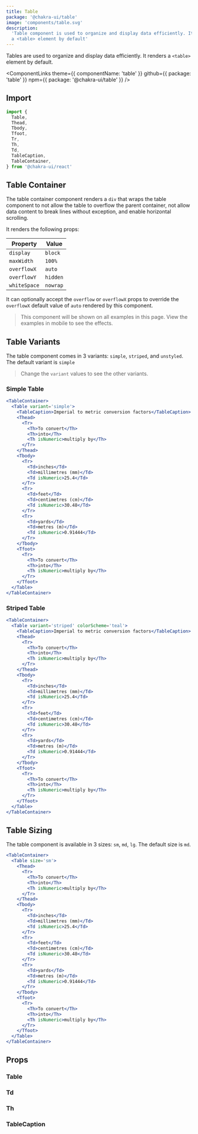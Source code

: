 ```yaml
---
title: Table
package: '@chakra-ui/table'
image: 'components/table.svg'
description:
  'Table component is used to organize and display data efficiently. It renders
  a <table> element by default'
---
```


Tables are used to organize and display data efficiently. It renders a `<table>`
element by default.

<ComponentLinks
  theme={{ componentName: 'table' }}
  github={{ package: 'table' }}
  npm={{ package: '@chakra-ui/table' }}
/>

<carbon-ad />

## Import

```js
import {
  Table,
  Thead,
  Tbody,
  Tfoot,
  Tr,
  Th,
  Td,
  TableCaption,
  TableContainer,
} from '@chakra-ui/react'
```

## Table Container

The table container component renders a `div` that wraps the table component to
not allow the table to overflow the parent container, not allow data content to
break lines without exception, and enable horizontal scrolling.

It renders the following props:

| Property     | Value    |
| ------------ | -------- |
| `display`    | `block`  |
| `maxWidth`   | `100%`   |
| `overflowX`  | `auto`   |
| `overflowY`  | `hidden` |
| `whiteSpace` | `nowrap` |

It can optionally accept the `overflow` or `overflowX` props to override the
`overflowX` default value of `auto` rendered by this component.

> This component will be shown on all examples in this page. View the examples
> in mobile to see the effects.

## Table Variants

The table component comes in 3 variants: `simple`, `striped`, and `unstyled`.
The default variant is `simple`

> Change the `variant` values to see the other variants.

### Simple Table

```jsx
<TableContainer>
  <Table variant='simple'>
    <TableCaption>Imperial to metric conversion factors</TableCaption>
    <Thead>
      <Tr>
        <Th>To convert</Th>
        <Th>into</Th>
        <Th isNumeric>multiply by</Th>
      </Tr>
    </Thead>
    <Tbody>
      <Tr>
        <Td>inches</Td>
        <Td>millimetres (mm)</Td>
        <Td isNumeric>25.4</Td>
      </Tr>
      <Tr>
        <Td>feet</Td>
        <Td>centimetres (cm)</Td>
        <Td isNumeric>30.48</Td>
      </Tr>
      <Tr>
        <Td>yards</Td>
        <Td>metres (m)</Td>
        <Td isNumeric>0.91444</Td>
      </Tr>
    </Tbody>
    <Tfoot>
      <Tr>
        <Th>To convert</Th>
        <Th>into</Th>
        <Th isNumeric>multiply by</Th>
      </Tr>
    </Tfoot>
  </Table>
</TableContainer>
```

### Striped Table

```jsx
<TableContainer>
  <Table variant='striped' colorScheme='teal'>
    <TableCaption>Imperial to metric conversion factors</TableCaption>
    <Thead>
      <Tr>
        <Th>To convert</Th>
        <Th>into</Th>
        <Th isNumeric>multiply by</Th>
      </Tr>
    </Thead>
    <Tbody>
      <Tr>
        <Td>inches</Td>
        <Td>millimetres (mm)</Td>
        <Td isNumeric>25.4</Td>
      </Tr>
      <Tr>
        <Td>feet</Td>
        <Td>centimetres (cm)</Td>
        <Td isNumeric>30.48</Td>
      </Tr>
      <Tr>
        <Td>yards</Td>
        <Td>metres (m)</Td>
        <Td isNumeric>0.91444</Td>
      </Tr>
    </Tbody>
    <Tfoot>
      <Tr>
        <Th>To convert</Th>
        <Th>into</Th>
        <Th isNumeric>multiply by</Th>
      </Tr>
    </Tfoot>
  </Table>
</TableContainer>
```

## Table Sizing

The table component is available in 3 sizes: `sm`, `md`, `lg`. The default size
is `md`.

```jsx
<TableContainer>
  <Table size='sm'>
    <Thead>
      <Tr>
        <Th>To convert</Th>
        <Th>into</Th>
        <Th isNumeric>multiply by</Th>
      </Tr>
    </Thead>
    <Tbody>
      <Tr>
        <Td>inches</Td>
        <Td>millimetres (mm)</Td>
        <Td isNumeric>25.4</Td>
      </Tr>
      <Tr>
        <Td>feet</Td>
        <Td>centimetres (cm)</Td>
        <Td isNumeric>30.48</Td>
      </Tr>
      <Tr>
        <Td>yards</Td>
        <Td>metres (m)</Td>
        <Td isNumeric>0.91444</Td>
      </Tr>
    </Tbody>
    <Tfoot>
      <Tr>
        <Th>To convert</Th>
        <Th>into</Th>
        <Th isNumeric>multiply by</Th>
      </Tr>
    </Tfoot>
  </Table>
</TableContainer>
```

## Props

### Table

<PropsTable of='Table' />

### Td

<PropsTable of='Td' />

### Th

<PropsTable of='Th' />

### TableCaption

<PropsTable of='TableCaption' />
